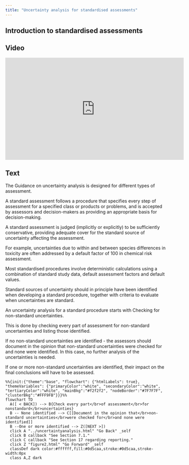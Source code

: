 ```yaml
---
title: "Uncertainty analysis for standardised assessments"
---
```


## Introduction to standardised assessments

:::: {.panel-tabset}

## Video

<iframe width="560px" height="320px" allowfullscreen="true" allow="autoplay *" title="Sequence_SA1_IntroStandardAssessment" src="https://lu.instructuremedia.com/embed/da685799-fd51-4f4e-aaca-41f112af2d06" frameborder="0"></iframe>

## Text

The Guidance on uncertainty analysis is designed for different types of assessment. 

A standard assessment follows a procedure that specifies every step of assessment for a specified class or products or problems, and is accepted by assessors and decision-makers as providing an appropriate basis for decision-making. 

A standard assessment is judged (implicitly or explicitly) to be sufficiently conservative, providing adequate cover for the standard source of uncertainty affecting the assessment.

For example, uncertainties due to within and between species differences in toxicity are often addressed by a default factor of 100 in chemical risk assessment.

Most standardised procedures involve deterministic calculations using a combination of standard study data, default assessment factors and default values.

Standard sources of uncertainty should in principle have been identified when developing a standard procedure, together with criteria to evaluate when uncertainties are standard. 

An uncertainty analysis for a standard procedure starts with Checking for non-standard uncertainties.

This is done by checking every part of assessment for non-standard uncertainties and listing those identified.

If no non-standard uncertainties are identified - the assessors should document in the opinion that non-standard uncertainties were checked for and none were identified. In this case, no further analysis of the uncertainties is needed.

If one or more non-standard uncertainties are identified, their impact on the final conclusions will have to be assessed. 


::::


:::{.column-page-inset}

```mermaid
%%{init:{"theme":"base", "flowchart": {"htmlLabels": true}, "themeVariables": {"primaryColor":"white", "secondaryColor":"white", "tertiaryColor":"white", "mainBkg":"#f2f2f2", "nodeBorder":"#7F7F7F", "clusterBkg":"#FFF9FB"}}}%%
flowchart TD
  A([ < BACK]) --> B{Check every part</br>of assessment</br>for nonstandard</br>uncertainties}
  B -- None identified --> C[[Document in the opinion that</br>non-standard uncertainties</br>were checked for</br>and none were identified]]
  B --One or more identified --> Z([NEXT >])
  click A "../uncertaintyanalysis.html" "Go Back" _self
  click B callback "See Section 7.1."
  click C callback "See Section 17 regarding reporting."
  click Z "figure2.html" "Go Forward" _self
  classDef dark color:#ffffff,fill:#0d5caa,stroke:#0d5caa,stroke-width:0px
  class A,Z dark
```
:::